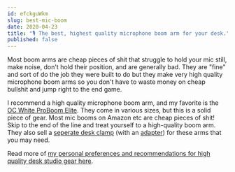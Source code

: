 ```yaml
---
id: efckguWkm
slug: best-mic-boom
date: 2020-04-23
title: "🎙 The best, highest quality microphone boom arm for your desk."
published: false
---
```

Most boom arms are cheap pieces of shit that struggle to hold your mic still, make noise, don't hold their position, and are generally bad. They are "fine" and sort of do the job they were built to do but they make very high quality microphone boom arms so you don't have to waste money on cheap bullshit and jump right to the end game.

I recommend a high quality microphone boom arm, and my favorite is the [OC White ProBoom Elite](https://www.ocwhite.com/product-category/broadcast-arms/proboom/). They come in various sizes, but this is a solid piece of gear. Most mic booms on Amazon etc are cheap pieces of shit! Skip to the end of the line and treat yourself to a high-quality boom arm. They also sell a [seperate desk clamp](https://www.ocwhite.com/product/ultima-ulp-clamp/) (with an [adapter](https://www.ocwhite.com/product/ultima-16202-reducing-bushing-for-proboom/)) for these arms that you may need.

Read more of [my personal preferences and recommendations for high quality desk studio gear here](/using-my-dSLR-as-a-webcam-for-live-streaming).

